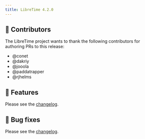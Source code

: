 ```yaml
---
title: LibreTime 4.2.0
---
```



<ReleaseHead date='2024-06-22' version='4.2.0'/>

## :sparkling_heart: Contributors

The LibreTime project wants to thank the following contributors for authoring PRs to this release:

- @conet
- @dakriy
- @jooola
- @paddatrapper
- @rjhelms

## :rocket: Features

Please see the [changelog](https://github.com/libretime/libretime/blob/main/CHANGELOG.md#420-2024-06-22).

## :bug: Bug fixes

Please see the [changelog](https://github.com/libretime/libretime/blob/main/CHANGELOG.md#420-2024-06-22).
